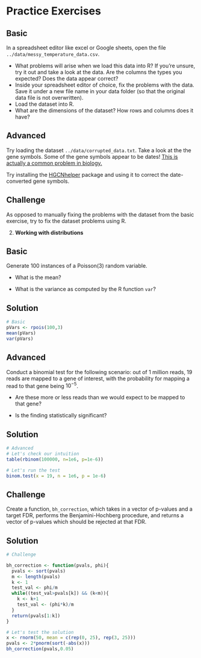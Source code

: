 # Practice Exercises

::: {.callout-note appearance="simple" icon="false"}
## Basic

In a spreadsheet editor like excel or Google sheets, open the file `../data/messy_temperature_data.csv`.

-   What problems will arise when we load this data into R? If you're unsure, try it out and take a look at the data. Are the columns the types you expected? Does the data appear correct?
-   Inside your spreadsheet editor of choice, fix the problems with the data. Save it under a new file name in your data folder (so that the original data file is not overwritten).
-   Load the dataset into R.
-   What are the dimensions of the dataset? How rows and columns does it have?
:::

::: {.callout-caution appearance="simple" icon="false"}
## Advanced
Try loading the dataset `../data/corrupted_data.txt`. Take a look at the the gene symbols. Some of the gene symbols appear to be dates! [This is actually a common problem in biology.](https://www.nature.com/articles/d41586-021-02211-4)

Try installing the [HGCNhelper](https://cran.r-project.org/web/packages/HGNChelper/index.html) package and using it to correct the date-converted gene symbols.

:::

::: {.callout-important appearance="simple" icon="false"}
## Challenge 

As opposed to manually fixing the problems with the dataset from the basic exercise, try to fix the dataset problems using R. 

:::

2.  **Working with distributions**

::: {.callout-note appearance="simple" icon="false"}
## Basic

Generate 100 instances of a Poisson(3) random variable.

-   What is the mean?

-   What is the variance as computed by the R function `var`?
:::

::: {.callout-tip icon="false" collapse="true"}
## Solution
```r
# Basic
pVars <- rpois(100,3)
mean(pVars)
var(pVars)
```
:::


::: {.callout-caution appearance="simple" icon="false"}
## Advanced

Conduct a binomial test for the following scenario: out of 1 million reads, 19 reads are mapped to a gene of interest, with the probability for mapping a read to that gene being $10^{-5}$.

-   Are these more or less reads than we would expect to be mapped to that gene?

-   Is the finding statistically significant?
:::

::: {.callout-tip icon="false" collapse="true"}
## Solution
```r
# Advanced
# Let's check our intuition
table(rbinom(100000, n=1e6, p=1e-6))

# Let's run the test
binom.test(x = 19, n = 1e6, p = 1e-6)
```
:::


::: {.callout-important appearance="simple" icon="false"}
## Challenge

Create a function, `bh_correction`, which takes in a vector of p-values and a target FDR, performs the Benjamini-Hochberg procedure, and returns a vector of p-values which should be rejected at that FDR.
:::

::: {.callout-tip icon="false" collapse="true"}
## Solution
```r
# Challenge

bh_correction <- function(pvals, phi){
  pvals <- sort(pvals)
  m <- length(pvals)
  k <- 1
  test_val <- phi/m
  while((test_val>pvals[k]) && (k<m)){
    k <- k+1
    test_val <- (phi*k)/m
  }
  return(pvals[1:k])
}

# Let's test the solution
x <- rnorm(50, mean = c(rep(0, 25), rep(3, 25)))
pvals <- 2*pnorm(sort(-abs(x)))
bh_correction(pvals,0.05)
```
:::

